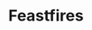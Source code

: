 
# Feastfires

<ProjectDetails
  region="Westerlands"
  house="House Prester"
  type="Keep"
  status="Completed"
  warp="/warp feastfires"
  projectLead="Emileld"
  dateStarted="June 13, 2013"
  dateCompleted="June 13, 2013"
/>

